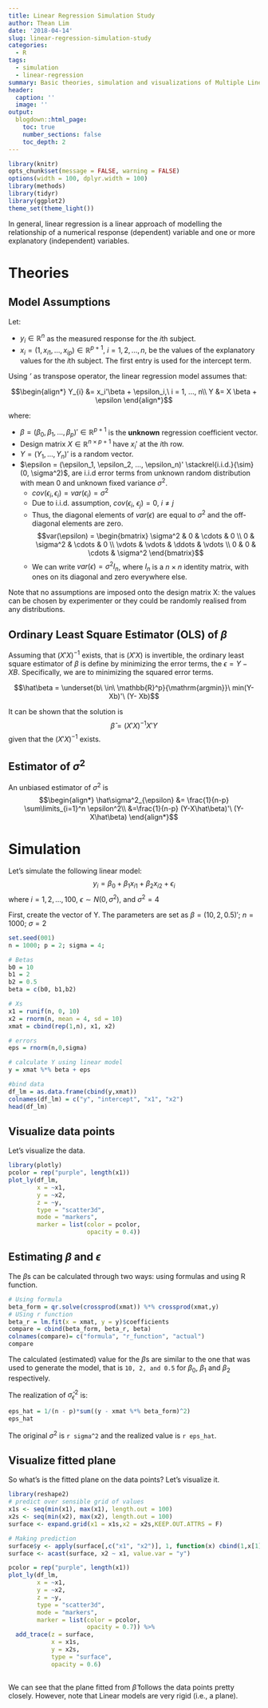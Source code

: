 ```yaml
---
title: Linear Regression Simulation Study
author: Thean Lim
date: '2018-04-14'
slug: linear-regression-simulation-study
categories:
  - R
tags: 
  - simulation
  - linear-regression
summary: Basic theories, simulation and visualizations of Multiple Linear Regression.
header:
  caption: ''
  image: ''
output:
  blogdown::html_page:
    toc: true
    number_sections: false
    toc_depth: 2
---
```


```r
library(knitr)
opts_chunk$set(message = FALSE, warning = FALSE)
options(width = 100, dplyr.width = 100)
library(methods)
library(tidyr)
library(ggplot2)
theme_set(theme_light())
```

In general, linear regression is a linear approach of modelling the relationship of a numerical response (dependent) variable and one or more explanatory (independent) variables.  

# Theories
## Model Assumptions
Let:

- $y_i \in \mathbb{R}^n$ as the measured response for the $i$th subject.  
- $x_i = (1, x_{i1}, ..., x_{ip}) \in \mathbb{R}^{p+1}$, $i = 1, 2, ..., n$, be the values of the explanatory values for the $i$th subject. The first entry is used for the intercept term. 

Using *'* as transpose operator, the linear regression model assumes that:

$$\begin{align*}
Y_{i} &= x_i'\beta + \epsilon_i,\ i = 1, ..., n\\
Y &= X \beta + \epsilon
\end{align*}$$

where:

* $\beta = (\beta_0, \beta_1, ..., \beta_p)' \in \mathbb{R}^{p+1}$ is the **unknown** regression coefficient vector.
* Design matrix $X \in \mathbb{R}^{n\times {p+1}}$ have $x_i'$ at the $i$th row.  
* $Y = (Y_1, ..., Y_n)'$ is a random vector.
* $\epsilon = (\epsilon_1, \epsilon_2, ..., \epsilon_n)' \stackrel{i.i.d.}{\sim} (0, \sigma^2)$, are i.i.d error terms from unknown random distribution with mean 0 and unknown fixed variance $\sigma^2$.
    + $cov(\epsilon_i, \epsilon_i) = var (\epsilon_i) = \sigma^2$
    + Due to i.i.d. assumption, $cov(\epsilon_i,\ \epsilon_j) = 0,\ i \neq j$
    + Thus, the diagonal elements of $var(\epsilon)$ are equal to $\sigma^2$ and the off-diagonal elements are zero. 
$$var(\epsilon) = 
 \begin{bmatrix}
  \sigma^2 & 0 & \cdots & 0 \\
  0 & \sigma^2 & \cdots & 0 \\
  \vdots  & \vdots  & \ddots & \vdots  \\
  0 & 0 & \cdots & \sigma^2 
 \end{bmatrix}$$
    + We can write $var(\epsilon) = \sigma^2 I_n$, where $I_n$ is a $n \times n$ identity matrix, with ones on its diagonal and zero everywhere else.  

\bigskip

Note that no assumptions are imposed onto the design matrix X: the values can be chosen by experimenter or they could be randomly realised from any distributions.

## Ordinary Least Square Estimator (OLS) of $\beta$

Assuming that $(X'X)^{-1}$ exists, that is $(X'X)$ is invertible, the ordinary least square estimator of $\beta$ is define by minimizing the error terms, the $\epsilon = Y - XB$. Specifically, we are to minimizing the squared error terms.  

$$\hat\beta = \underset{b\ \in\ \mathbb{R}^p}{\mathrm{argmin}}\ min(Y-Xb)'\ (Y- Xb)$$

It can be shown that the solution is 
$$\hat \beta = (X'X)^{-1} X'Y$$  given that the $(X'X)^{-1}$ exists.  
  
## Estimator of $\sigma^2$

An unbiased estimator of $\sigma^2$ is 
$$\begin{align*}
\hat\sigma^2_{\epsilon} &= \frac{1}{n-p} \sum\limits_{i=1}^n \epsilon^2\\
&=\frac{1}{n-p} (Y-X\hat\beta)'\ (Y- X\hat\beta)
\end{align*}$$

# Simulation

Let's simulate the following linear model:
$$y_i = \beta_0 + \beta_1x_{i1} + \beta_2x_{i2} + \epsilon_i$$
where $i = 1,2,...,100$, $\epsilon \sim N(0, \sigma^2)$, and $\sigma^2 = 4$  

 
First, create the vector of Y. The parameters are set as $\beta =(10, 2, 0.5)'$; $n = 1000$; $\sigma = 2$
```r
set.seed(001)
n = 1000; p = 2; sigma = 4;

# Betas
b0 = 10
b1 = 2
b2 = 0.5
beta = c(b0, b1,b2)

# Xs
x1 = runif(n, 0, 10)
x2 = rnorm(n, mean = 4, sd = 10)
xmat = cbind(rep(1,n), x1, x2)

# errors
eps = rnorm(n,0,sigma)

# calculate Y using linear model
y = xmat %*% beta + eps

#bind data
df_lm = as.data.frame(cbind(y,xmat))
colnames(df_lm) = c("y", "intercept", "x1", "x2")
head(df_lm)
```

## Visualize data points

Let's visualize the data.  
```r
library(plotly)
pcolor = rep("purple", length(x1))
plot_ly(df_lm,
        x = ~x1,
        y = ~x2,
        z = ~y,
        type = "scatter3d", 
        mode = "markers",
        marker = list(color = pcolor, 
                      opacity = 0.4))
```

## Estimating $\beta$ and $\epsilon$

The $\beta$s can be calculated through two ways: using formulas and using R function.  
```r
# Using formula
beta_form = qr.solve(crossprod(xmat)) %*% crossprod(xmat,y)
# USing r function
beta_r = lm.fit(x = xmat, y = y)$coefficients
compare = cbind(beta_form, beta_r, beta)
colnames(compare)= c("formula", "r_function", "actual")
compare
```

The calculated (estimated) value for the $\beta$s are similar to the one that was used to generate the model, that is `10, 2, and 0.5` for $\beta_0$, $\beta_1$ and $\beta_2$ respectively.  

The realization of $\hat\sigma^2_{\epsilon}$ is:
```r
eps_hat = 1/(n - p)*sum((y - xmat %*% beta_form)^2)
eps_hat
```
The original $\sigma^2$ is `r sigma^2` and the realized value is `r eps_hat`.

## Visualize fitted plane

So what's is the fitted plane on the data points? Let's visualize it.  

```r
library(reshape2)
# predict over sensible grid of values
x1s <- seq(min(x1), max(x1), length.out = 100)
x2s <- seq(min(x2), max(x2), length.out = 100)
surface <- expand.grid(x1 = x1s,x2 = x2s,KEEP.OUT.ATTRS = F)

# Making prediction
surface$y <- apply(surface[,c("x1", "x2")], 1, function(x) cbind(1,x[1], x[2]) %*% beta_form)
surface <- acast(surface, x2 ~ x1, value.var = "y")

pcolor = rep("purple", length(x1))
plot_ly(df_lm,
        x = ~x1,
        y = ~x2,
        z = ~y,
        type = "scatter3d", 
        mode = "markers",
        marker = list(color = pcolor, 
                      opacity = 0.7)) %>%
  add_trace(z = surface,
            x = x1s,
            y = x2s,
            type = "surface",
            opacity = 0.6)
  
```

We can see that the plane fitted from $\hat\beta$ follows the data points pretty closely. However, note that Linear models are very rigid (i.e., a plane). 
